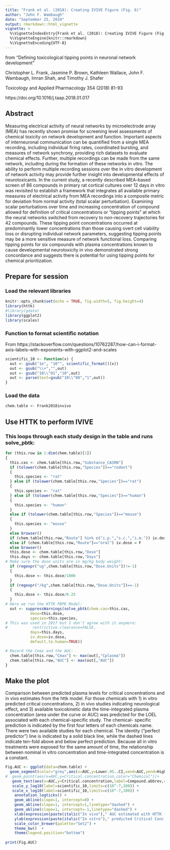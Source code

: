 ```yaml
---
title: "Frank et al. (2018): Creating IVIVE Figure (Fig. 6)"
author: "John F. Wambaugh"
date: "September 25, 2019"
output: rmarkdown::html_vignette
vignette: >
  %\VignetteIndexEntry{Frank et al. (2018): Creating IVIVE Figure (Fig. 6)}
  %\VignetteEngine{knitr::rmarkdown}
  %\VignetteEncoding{UTF-8}
---
```


from "Defining toxicological tipping points in neuronal network development"

Christopher L. Frank, Jasmine P. Brown, Kathleen Wallace, John F. Wambaugh, Imran Shah, and Timothy J. Shafer

Toxicology and Applied Pharmacology 354 (2018) 81-93

https://doi.org/10.1016/j.taap.2018.01.017

## Abstract
Measuring electrical activity of neural networks by microelectrode array (MEA) has recently 
shown promise for screening level assessments of chemical toxicity on network development 
and function. Important aspects of interneuronal communication can be quantified from a 
single MEA recording, including individual firing rates, coordinated bursting, and measures 
of network synchrony, providing rich datasets to evaluate chemical effects. Further, 
multiple recordings can be made from the same network, including during the formation of 
these networks in vitro. The ability to perform multiple recording sessions over the in 
vitro development of network activity may provide further insight into developmental 
effects of neurotoxicants. In the current study, a recently described MEA-based screen of 
86 compounds in primary rat cortical cultures over 12 days in vitro was revisited to 
establish a framework that integrates all available primary measures of electrical 
activity from MEA recordings into a composite metric for deviation from normal activity 
(total scalar perturbation). Examining scalar perturbations over time and increasing 
concentration of compound allowed for definition of critical concentrations or "tipping 
points" at which the neural networks switched from recovery to non-recovery trajectories
for 42 compounds. These tipping point concentrations occurred at predominantly lower 
concentrations than those causing overt cell viability loss or disrupting individual 
network parameters, suggesting tipping points may be a more sensitive measure of network 
functional loss. Comparing tipping points for six compounds with plasma concentrations 
known to cause developmental neurotoxicity in vivo demonstrated strong concordance and
suggests there is potential for using tipping points for chemical prioritization.


## Prepare for session
### Load the relevant libraries
```r
knitr::opts_chunk$set(echo = TRUE, fig.width=5, fig.height=4)
library(httk)
#library(gdata)
library(ggplot2)
library(scales)
```
### Function to format scientific notation 
From https://stackoverflow.com/questions/10762287/how-can-i-format-axis-labels-with-exponents-with-ggplot2-and-scales
```R
scientific_10 <- function(x) {                                  
  out <- gsub("1e", "10^", scientific_format()(x))              
  out <- gsub("\\+","",out)                                     
  out <- gsub("10\\^01","10",out)                               
  out <- parse(text=gsub("10\\^00","1",out))                    
}  
```
### Load the data
```r
chem.table <- Frank2018invivo
```
## Use HTTK to perform IVIVE
### This loops through each study design in the table and runs solve_pbtk:
```R
for (this.row in 1:dim(chem.table)[1])
{
  this.cas <- chem.table[this.row,"Substance_CASRN"]
  if (tolower(chem.table[this.row,"Species"])=="rodent") 
  {  
    this.species <- "rat"
  } else if (tolower(chem.table[this.row,"Species"])=="rat") 
  {
    this.species <- "rat"
  } else if (tolower(chem.table[this.row,"Species"])=="human")
  {
    this.species <- "human"
  }
  else if (tolower(chem.table[this.row,"Species"])=="mouse") 
  {
    this.species <- "mouse"
  }
  else browser()
  if (chem.table[this.row,"Route"] %in% c("i.p.","s.c.","i.m.")) iv.dose =TRUE
  else if (chem.table[this.row,"Route"]=="oral") iv.dose = F
  else browser()
  this.dose <- chem.table[this.row,"Dose"]
  this.days <- chem.table[this.row,"Days"]
# Make sure the dose units are in mg/kg body weight:
  if (regexpr("ug",chem.table[this.row,"Dose.Units"])!=-1) 
  {
    this.dose <- this.dose/1000
  }
  if (regexpr("/kg",chem.table[this.row,"Dose.Units"])==-1) 
  {
    this.dose <- this.dose/0.25
  }
# Here we run the HTTK PBPK Model:
  out <- suppressWarnings(solve_pbtk(chem.cas=this.cas,
           dose=this.dose,
           species=this.species,
# This was used in 2017 but I don't agree with it anymore:
#           restrictive.clearance=FALSE,
           days=this.days,
           iv.dose=iv.dose,
           default.to.human=TRUE))

# Record the Cmax and the AUC:
  chem.table[this.row,"Cmax"] <- max(out[,"Cplasma"])
  chem.table[this.row,"AUC"] <- max(out[,"AUC"])
}
```
## Make the plot
Comparison between predicted plasma levels for critical
concentrations and in vivo estimates from the httk model. For
those chemicals with 1) in vitro predicted critical concentrations,
2) in vivo studies indicating neurological effect, and 3)
available toxicokinetic data the time-integrated plasma concentration
(area under the curve or AUC) was predicted for the
LOEL associated with each chemical-specific study. The chemical-
specific prediction is indicated by the first four letters of
each chemicals name. There were two available studies for each
chemical. The identity ("perfect predictor") line is indicated by
a solid black line, while the dashed lines indicate ten-fold above
and below perfect prediction. Because all in vitro treatments
were exposed for the same amount of time, the relationship
between nominal in vitro concentration and time-integrated
concentration is a constant.
```R
Fig.AUC <- ggplot(data=chem.table) +
  geom_segment(color="grey",aes(x=AUC,y=Lower.95..CI,xend=AUC,yend=Higher.95..CI))+    
#  geom_point(aes(x=AUC,y=Critical.concentration,color="Chemical"))+ 
   geom_text(aes(x=AUC,y=Critical.concentration,label=Compound.abbrev,color=Chemical)) +
   scale_y_log10(label=scientific_10,limits=c(10^-7,100)) +
   scale_x_log10(label=scientific_10,limits=c(10^-7,100)) +
    annotation_logticks() + 
    geom_abline(slope=1, intercept=0) + 
    geom_abline(slope=1, intercept=1,linetype="dashed") + 
    geom_abline(slope=1, intercept=-1,linetype="dashed") + 
    xlab(expression(paste(italic("In vivo")," AUC estimated with HTTK (uM*day)"))) + 
    ylab(expression(paste(italic("In vitro")," predicted Critical Conc. (uM)"))) +
    scale_color_brewer(palette="Set2") + 
    theme_bw()  +
    theme(legend.position="bottom")
    
print(Fig.AUC)
```
